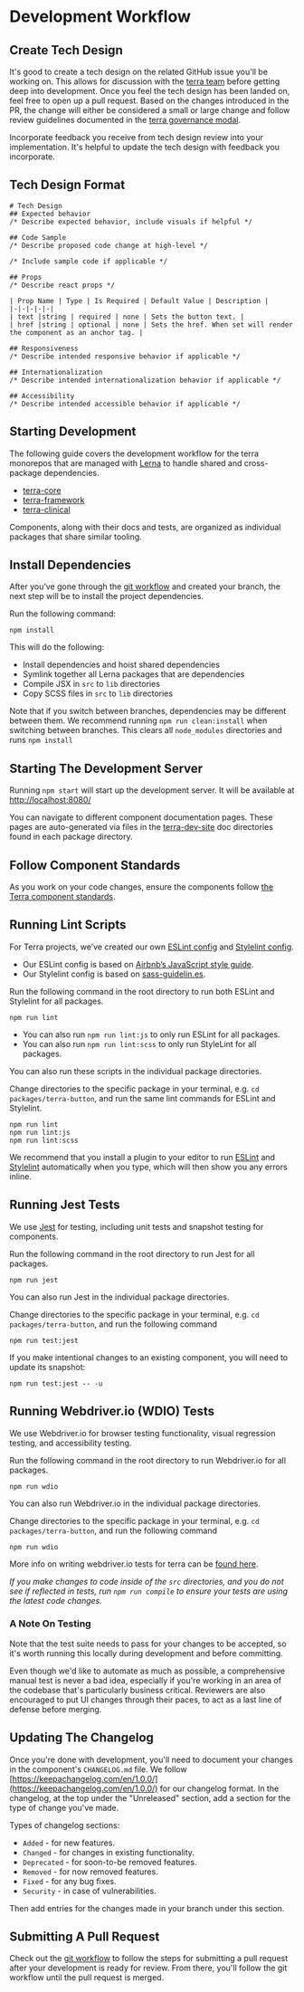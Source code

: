
# Development Workflow

<div className="tui-illustration-grid">
<div className="tui-illustration-grid-col">

## Create Tech Design
It's good to create a tech design on the related GitHub issue you'll be working on. This allows for discussion with the [terra team](https://github.com/orgs/cerner/teams/terra) before getting deep into development. Once you feel the tech design has been landed on, feel free to open up a pull request. Based on the changes introduced in the PR, the change will either be considered a small or large change and follow review guidelines documented in the [terra governance modal](/about/terra-ui/governance-model).

Incorporate feedback you receive from tech design review into your implementation. It's helpful to update the tech design with feedback you incorporate.

</div>
<div className="tui-illustration-grid-col tui-illustration-grid-col-illustration">
<CodeReviewIcon />
</div>
</div>

## Tech Design Format

```
# Tech Design
## Expected behavior
/* Describe expected behavior, include visuals if helpful */

## Code Sample
/* Describe proposed code change at high-level */

/* Include sample code if applicable */

## Props
/* Describe react props */

| Prop Name | Type | Is Required | Default Value | Description |
|-|-|-|-|-|
| text |string | required | none | Sets the button text. |
| href |string | optional | none | Sets the href. When set will render the component as an anchor tag. |

## Responsiveness
/* Describe intended responsive behavior if applicable */

## Internationalization
/* Describe intended internationalization behavior if applicable */

## Accessibility
/* Describe intended accessible behavior if applicable */
```

## Starting Development
The following guide covers the development workflow for the terra monorepos that are managed with [Lerna](https://lernajs.io/) to handle shared and cross-package dependencies.

* [terra-core](https://github.com/cerner/terra-core)
* [terra-framework](https://github.com/cerner/terra-framework)
* [terra-clinical](https://github.com/cerner/terra-clinical)

Components, along with their docs and tests, are organized as individual packages that share similar tooling.

## Install Dependencies

After you’ve gone through the [git workflow](/about/terra-ui/contributing/git-workflow) and created your branch, the next step will be to install the project dependencies.

Run the following command:

`npm install`

This will do the following:
* Install dependencies and hoist shared dependencies
* Symlink together all Lerna packages that are dependencies
* Compile JSX in `src` to `lib` directories
* Copy SCSS files in `src` to `lib` directories

Note that if you switch between branches, dependencies may be different between them. We recommend running `npm run clean:install` when switching between branches. This clears all `node_modules` directories and runs `npm install`

## Starting The Development Server

Running `npm start` will start up the development server. It will be available at [http://localhost:8080/](http://localhost:8080/)

You can navigate to different component documentation pages. These pages are auto-generated via files in the  [terra-dev-site](/dev_tools/terra-dev-site/terra-dev-site/about) doc directories found in each package directory.


## Follow Component Standards
As you work on your code changes, ensure the components follow [the Terra component standards](/about/terra-ui/component-standards).

## Running Lint Scripts
For Terra projects, we’ve created our own [ESLint config](/dev_tools/cerner-terra-toolkit-docs/eslint-config-terra/about) and [Stylelint config](/dev_tools/cerner-terra-toolkit-docs/stylelint-config-terra/about).

* Our ESLint config is based on [Airbnb’s JavaScript style guide](https://github.com/airbnb/javascript).
* Our Stylelint config is based on [sass-guidelin.es](https://sass-guidelin.es/).

Run the following command in the root directory to run both ESLint and Stylelint for all packages.

`npm run lint`

* You can also run `npm run lint:js` to only run ESLint for all packages.
* You can also run `npm run lint:scss` to only run StyleLint for all packages.

You can also run these scripts in the individual package directories.

Change directories to the specific package in your terminal, e.g. `cd packages/terra-button`, and run the same lint commands for ESLint and Stylelint.

```
npm run lint
npm run lint:js
npm run lint:scss
```

We recommend that you install a plugin to your editor to run [ESLint](https://eslint.org/docs/user-guide/integrations#editors) and [Stylelint](https://stylelint.io/user-guide/complementary-tools/#editor-plugins) automatically when you type, which will then show you any errors inline.

## Running Jest Tests

We use [Jest](https://jestjs.io/) for testing, including unit tests and snapshot testing for components.

Run the following command in the root directory to run Jest for all packages.

`npm run jest`

You can also run Jest in the individual package directories.

Change directories to the specific package in your terminal, e.g. `cd packages/terra-button`, and run the following command

`npm run test:jest`

If you make intentional changes to an existing component, you will need to update its snapshot:

`npm run test:jest -- -u`

## Running Webdriver.io (WDIO) Tests

We use Webdriver.io for browser testing functionality, visual regression testing, and accessibility testing.

Run the following command in the root directory to run Webdriver.io for all packages.

`npm run wdio`

You can also run Webdriver.io in the individual package directories.

Change directories to the specific package in your terminal, e.g. `cd packages/terra-button`, and run the following command

`npm run wdio`

More info on writing webdriver.io tests for terra can be [found here](/dev_tools/cerner-terra-toolkit-docs/stylelint-config-terra/about).

_If you make changes to code inside of the `src` directories, and you do not see if reflected in tests, run `npm run compile` to ensure your tests are using the latest code changes._

### A Note On Testing

Note that the test suite needs to pass for your changes to be accepted, so it's worth running this locally during development and before committing.

Even though we'd like to automate as much as possible, a comprehensive manual test is never a bad idea, especially if you're working in an area of the codebase that's particularly business critical. Reviewers are also encouraged to put UI changes through their paces, to act as a last line of defense before merging.

## Updating The Changelog

Once you're done with development, you'll need to document your changes in the component's `CHANGELOG.md` file. We follow [https://keepachangelog.com/en/1.0.0/](https://keepachangelog.com/en/1.0.0/) for our changelog format. In the changelog, at the top under the "Unreleased" section, add a section for the type of change you've made.

Types of changelog sections:
* `Added` - for new features.
* `Changed` - for changes in existing functionality.
* `Deprecated` - for soon-to-be removed features.
* `Removed` - for now removed features.
* `Fixed` - for any bug fixes.
* `Security` - in case of vulnerabilities.

Then add entries for the changes made in your branch under this section.

## Submitting A Pull Request

Check out the [git workflow](/about/terra-ui/contributing/git-workflow) to follow the steps for submitting a pull request after your development is ready for review. From there, you'll follow the git workflow until the pull request is merged.
